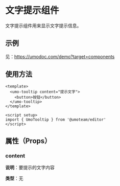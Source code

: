 # 文字提示组件

文字提示组件用来显示文字提示信息。

## 示例

见：https://umodoc.com/demo?target=components

## 使用方法

```vue
<template>
  <umo-tooltip content="提示文字">
    <button>按钮</button>
  </umo-tooltip>
</template>

<script setup>
import { UmoTooltip } from '@umoteam/editor'
</script>
```


## 属性（Props）

### content

**说明**：要提示的文字内容

**类型**：无